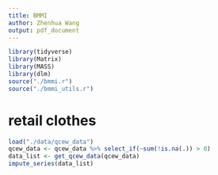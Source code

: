 ```yaml
---
title: BMMI
author: Zhenhua Wang
output: pdf_document
---
```


```r
library(tidyverse)
library(Matrix)
library(MASS)
library(dlm)
source("./bmmi.r")
source("./bmmi_utils.r")
```

# retail clothes
```r
load("./data/qcew_data")
qcew_data <- qcew_data %>% select_if(~sum(!is.na(.)) > 0)
data_list <- get_qcew_data(qcew_data)
impute_series(data_list)
```
